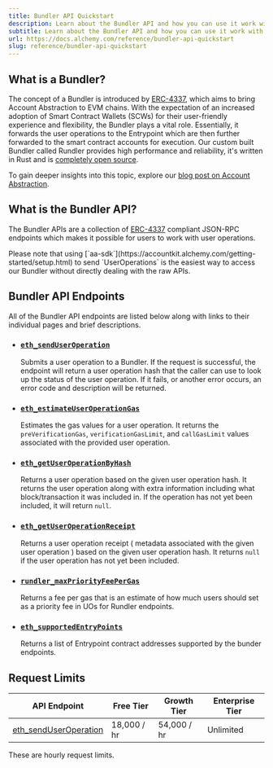 ```yaml
---
title: Bundler API Quickstart
description: Learn about the Bundler API and how you can use it work with user operations.
subtitle: Learn about the Bundler API and how you can use it work with user operations.
url: https://docs.alchemy.com/reference/bundler-api-quickstart
slug: reference/bundler-api-quickstart
---
```


## What is a Bundler?

The concept of a Bundler is introduced by [ERC-4337](https://eips.ethereum.org/EIPS/eip-4337), which aims to bring Account Abstraction to EVM chains. With the expectation of an increased adoption of Smart Contract Wallets (SCWs) for their user-friendly experience and flexibility, the Bundler plays a vital role. Essentially, it forwards the user operations to the Entrypoint which are then further forwarded to the smart contract accounts for execution. Our custom built Bundler called Rundler provides high performance and reliability, it's written in Rust and is [completely open source](https://github.com/alchemyplatform/rundler).

To gain deeper insights into this topic, explore our [blog post on Account Abstraction](https://www.alchemy.com//blog/account-abstraction).

## What is the Bundler API?

The Bundler APIs are a collection of [ERC-4337](https://eips.ethereum.org/EIPS/eip-4337#rpc-methods-eth-namespace) compliant JSON-RPC endpoints which makes it possible for users to work with user operations.

<Info>
  Please note that using
  [`aa-sdk`](https://accountkit.alchemy.com/getting-started/setup.html) to send
  `UserOperations` is the easiest way to access our Bundler without directly
  dealing with the raw APIs.
</Info>

## Bundler API Endpoints

All of the Bundler API endpoints are listed below along with links to their individual pages and brief descriptions.

- ### [`eth_sendUserOperation`](/docs/node/bundler-api/bundler-api-endpoints/eth-send-user-operation)

  Submits a user operation to a Bundler. If the request is successful, the endpoint will return a user operation hash that the caller can use to look up the status of the user operation. If it fails, or another error occurs, an error code and description will be returned.

- ### [`eth_estimateUserOperationGas`](/docs/node/bundler-api/bundler-api-endpoints/eth-estimate-user-operation-gas)

  Estimates the gas values for a user operation. It returns the `preVerificationGas`, `verificationGasLimit`, and `callGasLimit` values associated with the provided user operation.

- ### [`eth_getUserOperationByHash`](/docs/node/bundler-api/bundler-api-endpoints/eth-get-user-operation-by-hash)

  Returns a user operation based on the given user operation hash. It returns the user operation along with extra information including what block/transaction it was included in. If the operation has not yet been included, it will return `null`.

- ### [`eth_getUserOperationReceipt`](/docs/node/bundler-api/bundler-api-endpoints/eth-get-user-operation-receipt)

  Returns a user operation receipt ( metadata associated with the given user operation ) based on the given user operation hash. It returns `null` if the user operation has not yet been included.

- ### [`rundler_maxPriorityFeePerGas`](/docs/node/bundler-api/bundler-api-endpoints/rundler-max-priority-fee-per-gas)

  Returns a fee per gas that is an estimate of how much users should set as a priority fee in UOs for Rundler endpoints.

- ### [`eth_supportedEntryPoints`](/docs/node/bundler-api/bundler-api-endpoints/eth-supported-entry-points)

  Returns a list of Entrypoint contract addresses supported by the bunder endpoints.

## Request Limits

| API Endpoint                                                                                  | Free Tier   | Growth Tier | Enterprise Tier |
| --------------------------------------------------------------------------------------------- | ----------- | ----------- | --------------- |
| [eth_sendUserOperation](/docs/node/bundler-api/bundler-api-endpoints/eth-send-user-operation) | 18,000 / hr | 54,000 / hr | Unlimited       |

<Info>These are hourly request limits.</Info>
